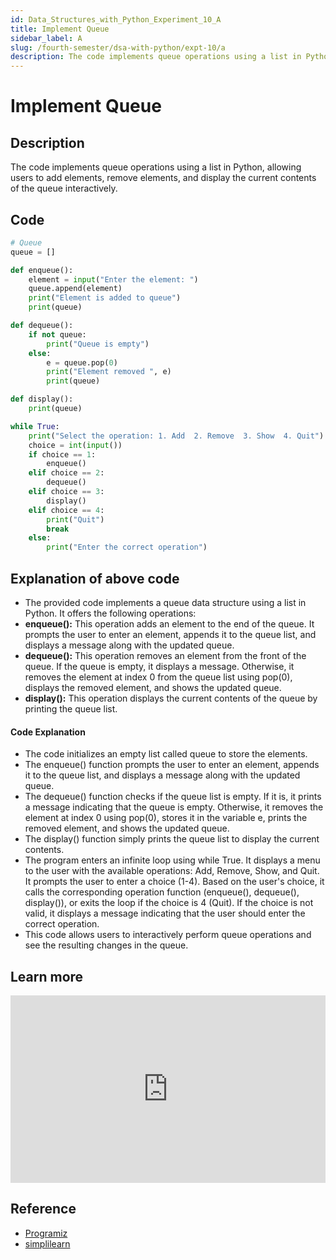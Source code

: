 ```yaml
---
id: Data_Structures_with_Python_Experiment_10_A
title: Implement Queue
sidebar_label: A
slug: /fourth-semester/dsa-with-python/expt-10/a
description: The code implements queue operations using a list in Python, allowing users to add elements, remove elements, and display the current contents of the queue interactively.
---
```


# Implement Queue

## Description

The code implements queue operations using a list in Python, allowing users to add elements, remove elements, and display the current contents of the queue interactively.

## Code

```python title="expt10a.py"
# Queue
queue = []

def enqueue():
    element = input("Enter the element: ")
    queue.append(element)
    print("Element is added to queue")
    print(queue)

def dequeue():
    if not queue:
        print("Queue is empty")
    else:
        e = queue.pop(0)
        print("Element removed ", e)
        print(queue)

def display():
    print(queue)

while True:
    print("Select the operation: 1. Add  2. Remove  3. Show  4. Quit")
    choice = int(input())
    if choice == 1:
        enqueue()
    elif choice == 2:
        dequeue()
    elif choice == 3:
        display()
    elif choice == 4:
        print("Quit")
        break
    else:
        print("Enter the correct operation")
```

## Explanation of above code

- The provided code implements a queue data structure using a list in Python. It offers the following operations:
- **enqueue():** This operation adds an element to the end of the queue. It prompts the user to enter an element, appends it to the queue list, and displays a message along with the updated queue.
- **dequeue():** This operation removes an element from the front of the queue. If the queue is empty, it displays a message. Otherwise, it removes the element at index 0 from the queue list using pop(0), displays the removed element, and shows the updated queue.
- **display():** This operation displays the current contents of the queue by printing the queue list.
#### Code Explanation
- The code initializes an empty list called queue to store the elements.
- The enqueue() function prompts the user to enter an element, appends it to the queue list, and displays a message along with the updated queue.
- The dequeue() function checks if the queue list is empty. If it is, it prints a message indicating that the queue is empty. Otherwise, it removes the element at index 0 using pop(0), stores it in the variable e, prints the removed element, and shows the updated queue.
- The display() function simply prints the queue list to display the current contents.
- The program enters an infinite loop using while True. It displays a menu to the user with the available operations: Add, Remove, Show, and Quit. It prompts the user to enter a choice (1-4). Based on the user's choice, it calls the corresponding operation function (enqueue(), dequeue(), display()), or exits the loop if the choice is 4 (Quit). If the choice is not valid, it displays a message indicating that the user should enter the correct operation.
- This code allows users to interactively perform queue operations and see the resulting changes in the queue.

## Learn more

<iframe width="100%" height="300px" src="https://www.youtube.com/embed/zp6pBNbUB2U" title="4.1 Queue in Data Structure | Introduction to Queue | Data Structures Tutorials" frameborder="0" allow="accelerometer; autoplay; clipboard-write; encrypted-media; gyroscope; picture-in-picture; web-share" allowfullscreen></iframe>

## Reference

- [Programiz](https://www.programiz.com/dsa/queue/)
- [simplilearn](https://www.simplilearn.com/tutorials/data-structure-tutorial/queue-in-data-structure)
